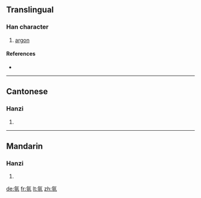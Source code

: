 {{see|氬}}
==Translingual==

===Han character===
{{Han char|rn=84|rad=气|as=06|sn=10|four=|canj=人弓一廿金 (ONMTC)}}

# [[argon]]

====References====
* {{Han ref|kx=0599.151|hdz=32011.080|uh=6C29|ud=27689|bh=EBB2|bd=60338}}

----

==Cantonese==

===Hanzi===
{{yue-hanzi|jyut=|y=a3}}

# {{defn|Cantonese}}

----

==Mandarin==

===Hanzi===
{{cmn-hanzi|tra=氬|pin=[[yà]] ([[ya4]])|wg=ya<sup>4</sup>}}

# {{defn|Mandarin}}

[[de:氩]]
[[fr:氩]]
[[lt:氩]]
[[zh:氩]]
